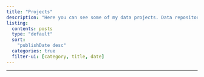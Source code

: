 ```yaml
---
title: "Projects"
description: "Here you can see some of my data projects. Data repository and code for my analyses in R are available through [figshare](https://figshare.com/authors/Gabriele_Midolo/4610374) and [github](https://github.com/gmidolo)"
listing:
  contents: posts
  type: "default"
  sort:
    "publishDate desc"
  categories: true
  filter-ui: [category, title, date]
---
```


------------------------------------------------------------------------
